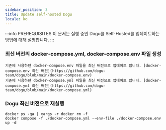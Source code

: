 ```yaml
---
sidebar_position: 3
title: Update self-hosted Dogu
locale: ko
---
```


:::info PREREQUISITES
이 문서는 실행 중인 Dogu를 Self-Hosted를 업데이트하는 방법에 대해 설명합니다.
:::

### 최신 버전의 docker-compose.yml, docker-compose.env 파일 생성

```
기존에 사용하던 docker-compose.env 파일을 최신 버전으로 업데이트 합니다. [docker-compose.env 최신 버전](https://github.com/dogu-team/dogu/blob/main/docker-compose.env)
기존에 사용하던 docker-compose.yml 파일을 최신 버전으로 업데이트 합니다. [docker-compose.yml 최신 버전](https://github.com/dogu-team/dogu/blob/main/docker-compose.yml)
```

### Dogu 최신 버전으로 재실행

```
docker ps -qa | xargs -r docker rm -f
docker compose -f ./docker-compose.yml --env-file ./docker-compose.env up -d
```
